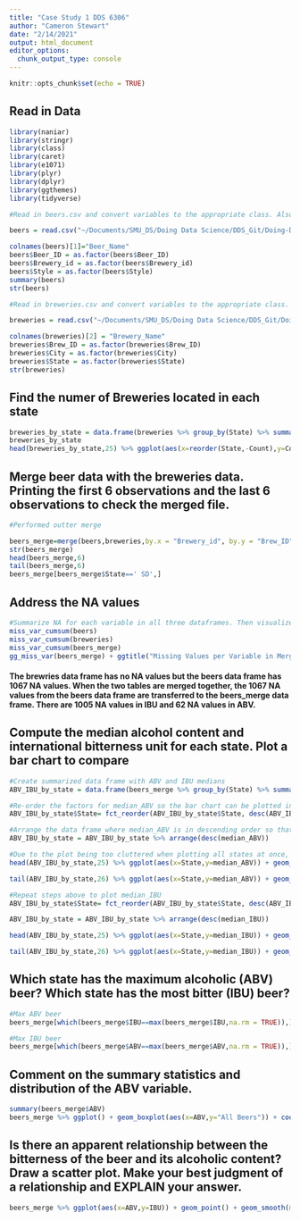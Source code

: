 ```yaml
---
title: "Case Study 1 DDS 6306"
author: "Cameron Stewart"
date: "2/14/2021"
output: html_document
editor_options: 
  chunk_output_type: console
---
```


```r
knitr::opts_chunk$set(echo = TRUE)
```

## Read in Data

```r
library(naniar)
library(stringr)
library(class)
library(caret)
library(e1071)
library(plyr)
library(dplyr)
library(ggthemes)
library(tidyverse)

#Read in beers.csv and convert variables to the appropriate class. Also change the 'Name' column to be more specific due to conflict in the other dataset

beers = read.csv("~/Documents/SMU_DS/Doing Data Science/DDS_Git/Doing-Data-Science/Unit 8 and 9 Case Study 1/Beers.csv",header = TRUE)

colnames(beers)[1]="Beer_Name"
beers$Beer_ID = as.factor(beers$Beer_ID)
beers$Brewery_id = as.factor(beers$Brewery_id)
beers$Style = as.factor(beers$Style)
summary(beers)
str(beers)

#Read in breweries.csv and convert variables to the appropriate class. Also change the 'Name' column to be more specific due to conflict with the other dataset

breweries = read.csv("~/Documents/SMU_DS/Doing Data Science/DDS_Git/Doing-Data-Science/Unit 8 and 9 Case Study 1/Breweries.csv",header = TRUE)

colnames(breweries)[2] = "Brewery_Name"
breweries$Brew_ID = as.factor(breweries$Brew_ID)
breweries$City = as.factor(breweries$City)
breweries$State = as.factor(breweries$State)
str(breweries)
```

## Find the numer of Breweries located in each state

```r
breweries_by_state = data.frame(breweries %>% group_by(State) %>% summarise(Count = n()) %>% arrange(desc(Count)))
breweries_by_state
head(breweries_by_state,25) %>% ggplot(aes(x=reorder(State,-Count),y=Count))+geom_bar(stat = 'identity',color='skyblue',fill='steelblue') + xlab("State") + ylab("Count of Breweries") + ggtitle("Count of Breweries per State","Top 25 States") + theme(axis.text.x=element_text(angle=45, hjust=1))
```

## Merge beer data with the breweries data. Printing the first 6 observations and the last 6 observations to check the merged file.

```r
#Performed outter merge

beers_merge=merge(beers,breweries,by.x = "Brewery_id", by.y = "Brew_ID")
str(beers_merge)
head(beers_merge,6)
tail(beers_merge,6)
beers_merge[beers_merge$State==' SD',]
```

## Address the NA values

```r
#Summarize NA for each variable in all three dataframes. Then visualize the merged dataframe NAs
miss_var_cumsum(beers)
miss_var_cumsum(breweries)
miss_var_cumsum(beers_merge)
gg_miss_var(beers_merge) + ggtitle("Missing Values per Variable in Merged Dataset")
```

#### The brewries data frame has no NA values but the beers data frame has 1067 NA values. When the two tables are merged together, the 1067 NA values from the beers data frame are transferred to the beers_merge data frame. There are 1005 NA values in IBU and 62 NA values in ABV.

## Compute the median alcohol content and international bitterness unit for each state. Plot a bar chart to compare

```r
#Create summarized data frame with ABV and IBU medians
ABV_IBU_by_state = data.frame(beers_merge %>% group_by(State) %>% summarise(median_ABV = median(ABV,na.rm = TRUE), median_IBU = median(IBU,na.rm = TRUE)))

#Re-order the factors for median_ABV so the bar chart can be plotted in descending order
ABV_IBU_by_state$State= fct_reorder(ABV_IBU_by_state$State, desc(ABV_IBU_by_state$median_ABV))

#Arrange the data frame where median_ABV is in descending order so that the data frame can be sliced
ABV_IBU_by_state = ABV_IBU_by_state %>% arrange(desc(median_ABV))

#Due to the plot being too cluttered when plotting all states at once, slice the data frame in half and make two bar charts
head(ABV_IBU_by_state,25) %>% ggplot(aes(x=State,y=median_ABV)) + geom_bar(stat = 'identity',color='skyblue',fill='steelblue') + xlab("State") + ylab("Median ABV") + ggtitle("Median ABV by State","Top 25 States") + theme(axis.text.x=element_text(angle=45, hjust=1)) + scale_y_continuous(breaks = seq(0,0.07,0.01),limits = c(0,0.065))

tail(ABV_IBU_by_state,26) %>% ggplot(aes(x=State,y=median_ABV)) + geom_bar(stat = 'identity',color='skyblue',fill='steelblue') + xlab("State") + ylab("Median ABV") + ggtitle("Median ABV by State","Bottom 26 States") + theme(axis.text.x=element_text(angle=45, hjust=1)) + scale_y_continuous(breaks = seq(0,0.06,0.01),limits = c(0,0.065))

#Repeat steps above to plot median_IBU       
ABV_IBU_by_state$State= fct_reorder(ABV_IBU_by_state$State, desc(ABV_IBU_by_state$median_IBU))

ABV_IBU_by_state = ABV_IBU_by_state %>% arrange(desc(median_IBU))

head(ABV_IBU_by_state,25) %>% ggplot(aes(x=State,y=median_IBU)) + geom_bar(stat = 'identity',color='skyblue',fill='steelblue') + xlab("State") + ylab("Median IBU") + ggtitle("Median IBU by State","Top 25 States") + theme(axis.text.x=element_text(angle=45, hjust=1)) + scale_y_continuous(breaks = seq(0,65,10),limits = c(0,62))

tail(ABV_IBU_by_state,26) %>% ggplot(aes(x=State,y=median_IBU)) + geom_bar(stat = 'identity',color='skyblue',fill='steelblue') + xlab("State") + ylab("Median IBU") + ggtitle("Median IBU by State","Bottom 26 States") + theme(axis.text.x=element_text(angle=45, hjust=1)) + scale_y_continuous(breaks = seq(0,65,10),limits = c(0,62))
```

## Which state has the maximum alcoholic (ABV) beer? Which state has the most bitter (IBU) beer?

```r
#Max ABV beer
beers_merge[which(beers_merge$IBU==max(beers_merge$IBU,na.rm = TRUE)),]

#Max IBU beer
beers_merge[which(beers_merge$ABV==max(beers_merge$ABV,na.rm = TRUE)),]
```


## Comment on the summary statistics and distribution of the ABV variable.

```r
summary(beers_merge$ABV)
beers_merge %>% ggplot() + geom_boxplot(aes(x=ABV,y="All Beers")) + coord_flip()
```

##  Is there an apparent relationship between the bitterness of the beer and its alcoholic content? Draw a scatter plot.  Make your best judgment of a relationship and EXPLAIN your answer.

```r
beers_merge %>% ggplot(aes(x=ABV,y=IBU)) + geom_point() + geom_smooth(method = "lm")
```








